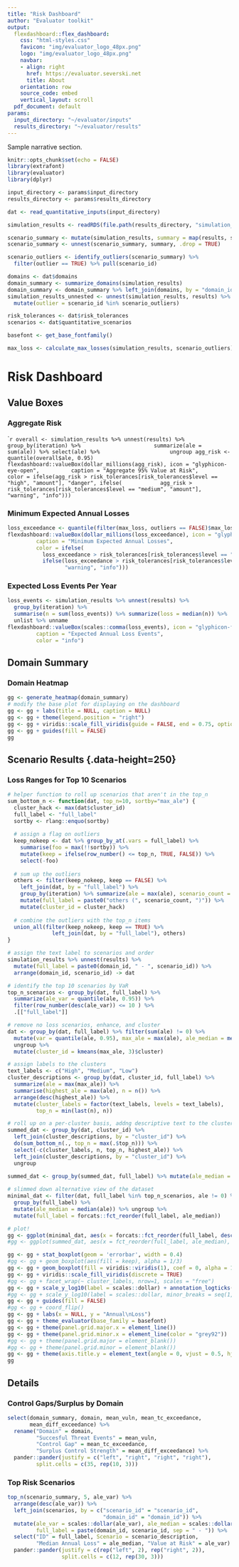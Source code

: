 ```yaml
---
title: "Risk Dashboard"
author: "Evaluator toolkit"
output:
  flexdashboard::flex_dashboard:
    css: "html-styles.css"
    favicon: "img/evaluator_logo_48px.png"
    logo: "img/evaluator_logo_48px.png"
    navbar:
    - align: right
      href: https://evaluator.severski.net
      title: About
    orientation: row
    source_code: embed
    vertical_layout: scroll
  pdf_document: default
params:
  input_directory: "~/evaluator/inputs"
  results_directory: "~/evaluator/results"
---
```


Sample narrative section.

```r
knitr::opts_chunk$set(echo = FALSE) 
library(extrafont)
library(evaluator)
library(dplyr)

input_directory <- params$input_directory
results_directory <- params$results_directory
```

```r
dat <- read_quantitative_inputs(input_directory)

simulation_results <- readRDS(file.path(results_directory, "simulation_results.Rds"))

scenario_summary <- mutate(simulation_results, summary = map(results, summarize_scenario)) 
scenario_summary <- unnest(scenario_summary, summary, .drop = TRUE)

scenario_outliers <- identify_outliers(scenario_summary) %>% 
  filter(outlier == TRUE) %>% pull(scenario_id)

domains <- dat$domains
domain_summary <- summarize_domains(simulation_results)
domain_summary <- domain_summary %>% left_join(domains, by = "domain_id")
simulation_results_unnested <- unnest(simulation_results, results) %>% 
  mutate(outlier = scenario_id %in% scenario_outliers)

risk_tolerances <- dat$risk_tolerances
scenarios <- dat$quantitative_scenarios
```

```r
basefont <- get_base_fontfamily()
```

```r
max_loss <- calculate_max_losses(simulation_results, scenario_outliers)
```

Risk Dashboard
=======================================================================

Value Boxes
-----------------------------------------------------------------------

### Aggregate Risk

````r
overall <- simulation_results %>% unnest(results) %>% group_by(iteration) %>% 
                     summarize(ale = sum(ale)) %>% select(ale) %>%
                     ungroup
agg_risk <- quantile(overall$ale, 0.95)
flexdashboard::valueBox(dollar_millions(agg_risk), icon = "glyphicon-eye-open",
         caption = "Aggregate 95% Value at Risk",
         color = ifelse(agg_risk > risk_tolerances[risk_tolerances$level == "high", "amount"], "danger", ifelse(
           agg_risk > risk_tolerances[risk_tolerances$level == "medium", "amount"], "warning", "info")))
```

### Minimum Expected Annual Losses

```r
loss_exceedance <- quantile(filter(max_loss, outliers == FALSE)$max_loss, .2)
flexdashboard::valueBox(dollar_millions(loss_exceedance), icon = "glyphicon-warning-sign",
         caption = "Minimum Expected Annual Losses",
         color = ifelse(
           loss_exceedance > risk_tolerances[risk_tolerances$level == "high", "amount"], "danger", 
           ifelse(loss_exceedance > risk_tolerances[risk_tolerances$level == "medium", "amount"], 
                  "warning", "info")))
```

### Expected Loss Events Per Year

```r
loss_events <- simulation_results %>% unnest(results) %>% 
  group_by(iteration) %>% 
  summarise(n = sum(loss_events)) %>% summarize(loss = median(n)) %>% 
  unlist %>% unname
flexdashboard::valueBox(scales::comma(loss_events), icon = "glyphicon-flag",
         caption = "Expected Annual Loss Events",
         color = "info")
```

Domain Summary {data-height=150}
-----------------------------------------------------------------------

### Domain Heatmap {.no-padding}

```r
gg <- generate_heatmap(domain_summary)
# modify the base plot for displaying on the dashboard
gg <- gg + labs(title = NULL, caption = NULL)
gg <- gg + theme(legend.position = "right")
gg <- gg + viridis::scale_fill_viridis(guide = FALSE, end = 0.75, option = "D")
gg <- gg + guides(fill = FALSE)
gg
```

Scenario Results {.data-height=250}
-----------------------------------------------------------------------

### Loss Ranges for Top 10 Scenarios {.no-padding}

```r
# helper function to roll up scenarios that aren't in the top_n
sum_bottom_n <- function(dat, top_n=10, sortby="max_ale") {
  cluster_hack <- max(dat$cluster_id)
  full_label <- "full_label"
  sortby <- rlang::enquo(sortby)
  
  # assign a flag on outliers
  keep_nokeep <- dat %>% group_by_at(.vars = full_label) %>% 
    summarise(foo = max(!!sortby)) %>% 
    mutate(keep = ifelse(row_number() <= top_n, TRUE, FALSE)) %>% 
    select(-foo)
  
  # sum up the outliers
  others <- filter(keep_nokeep, keep == FALSE) %>% 
    left_join(dat, by = "full_label") %>% 
    group_by(iteration) %>% summarize(ale = max(ale), scenario_count = n()) %>% 
    mutate(full_label = paste0("others (", scenario_count, ")")) %>% 
    mutate(cluster_id = cluster_hack)
  
  # combine the outliers with the top_n items
  union_all(filter(keep_nokeep, keep == TRUE) %>% 
              left_join(dat, by = "full_label"), others)
}

# assign the text label to scenarios and order
simulation_results %>% unnest(results) %>% 
  mutate(full_label = paste0(domain_id, " - ", scenario_id)) %>% 
  arrange(domain_id, scenario_id) -> dat 

# identify the top 10 scenarios by VaR
top_n_scenarios <- group_by(dat, full_label) %>% 
  summarize(ale_var = quantile(ale, 0.95)) %>% 
  filter(row_number(desc(ale_var)) <= 10 ) %>% 
  .[["full_label"]]

# remove no loss scenarios, enhance, and cluster
dat <- group_by(dat, full_label) %>% filter(sum(ale) != 0) %>% 
  mutate(var = quantile(ale, 0.95), max_ale = max(ale), ale_median = median(ale)) %>% 
  ungroup %>% 
  mutate(cluster_id = kmeans(max_ale, 3)$cluster)

# assign labels to the clusters
text_labels <- c("High", "Medium", "Low")
cluster_descriptions <- group_by(dat, cluster_id, full_label) %>% 
  summarize(ale = max(max_ale)) %>% 
  summarise(highest_ale = max(ale), n = n()) %>% 
  arrange(desc(highest_ale)) %>% 
  mutate(cluster_labels = factor(text_labels, levels = text_labels),
         top_n = min(last(n), n))

# roll up on a per-cluster basis, addng descriptive text to the cluster
summed_dat <- group_by(dat, cluster_id) %>% 
  left_join(cluster_descriptions, by = "cluster_id") %>% 
  do(sum_bottom_n(., top_n = max(.$top_n))) %>% 
  select(-c(cluster_labels, n, top_n, highest_ale)) %>% 
  left_join(cluster_descriptions, by = "cluster_id") %>% 
  ungroup

summed_dat <- group_by(summed_dat, full_label) %>% mutate(ale_median = median(ale))
  
# slimmed down alternative view of the dataset
minimal_dat <- filter(dat, full_label %in% top_n_scenarios, ale != 0) %>% 
  group_by(full_label) %>% 
  mutate(ale_median = median(ale)) %>% ungroup %>% 
  mutate(full_label = forcats::fct_reorder(full_label, ale_median))

# plot!
gg <- ggplot(minimal_dat, aes(x = forcats::fct_reorder(full_label, desc(ale_median)), y = ale + 1))
#gg <- ggplot(summed_dat, aes(x = fct_reorder(full_label, ale_median), y = ale))

gg <- gg + stat_boxplot(geom = 'errorbar', width = 0.4)
#gg <- gg + geom_boxplot(aes(fill = keep), alpha = 1/3)
gg <- gg + geom_boxplot(fill = viridis::viridis(1), coef = 0, alpha = 1/3, outlier.shape = NA)
gg <- gg + viridis::scale_fill_viridis(discrete = TRUE)
#gg <- gg + facet_wrap(~ cluster_labels, nrow=1, scales = "free")
gg <- gg + scale_y_log10(label = scales::dollar) + annotation_logticks()
#gg <- gg + scale_y_log10(label = scales::dollar, minor_breaks = seq(1, max(gg$data$ale), 100000))
gg <- gg + guides(fill = FALSE)
#gg <- gg + coord_flip()
gg <- gg + labs(x = NULL, y = "Annual\nLoss") 
gg <- gg + theme_evaluator(base_family = basefont)
gg <- gg + theme(panel.grid.major.x = element_line())
gg <- gg + theme(panel.grid.minor.x = element_line(color = "grey92"))
#gg <- gg + theme(panel.grid.major = element_blank())
#gg <- gg + theme(panel.grid.minor = element_blank())
gg <- gg + theme(axis.title.y = element_text(angle = 0, vjust = 0.5, hjust = 0))
gg
```


Details
-----------------------------------------------------------------------

### Control Gaps/Surplus by Domain

```r
select(domain_summary, domain, mean_vuln, mean_tc_exceedance, 
       mean_diff_exceedance) %>% 
  rename("Domain" = domain, 
         "Succesful Threat Events" = mean_vuln,
         "Control Gap" = mean_tc_exceedance,
         "Surplus Control Strength" = mean_diff_exceedance) %>% 
  pander::pander(justify = c("left", "right", "right", "right"), 
         split.cells = c(35, rep(10, 3)))
```

### Top Risk Scenarios

```r
top_n(scenario_summary, 5, ale_var) %>% 
  arrange(desc(ale_var)) %>% 
  left_join(scenarios, by = c("scenario_id" = "scenario_id", 
                              "domain_id" = "domain_id")) %>%
  mutate(ale_var = scales::dollar(ale_var), ale_median = scales::dollar(ale_median),
         full_label = paste(domain_id, scenario_id, sep = " - ")) %>% 
  select("ID" = full_label, Scenario = scenario_description, 
         "Median Annual Loss" = ale_median, "Value at Risk" = ale_var) %>% 
  pander::pander(justify = c(rep("left", 2), rep("right", 2)), 
                 split.cells = c(12, rep(30, 3)))
```
